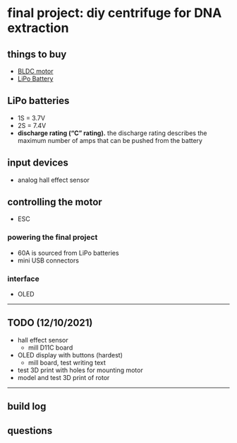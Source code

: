 # final project: diy centrifuge for DNA extraction

## things to buy
- [BLDC motor](https://www.amazon.com/Jrelecs-Upgrade-Waterproof-3000KV-Brushless/dp/B07F2Z99D1/)
- [LiPo Battery](https://www.amazon.com/HRB-50C-100C-Quadcopter-Helicopter-Airplane/dp/B06XNTHQRZ)

## LiPo batteries
- 1S = 3.7V
- 2S = 7.4V 
- **discharge rating (&ldquo;C&rdquo; rating).** the discharge rating describes the maximum number of amps that can be pushed from the battery

## input devices
- analog hall effect sensor

## controlling the motor
- ESC 

### powering the final project
- 60A is sourced from LiPo batteries
- mini USB connectors

### interface
- OLED

---

## TODO (12/10/2021)
- hall effect sensor
    - mill D11C board 
- OLED display with buttons (hardest)
    - mill board, test writing text
- test 3D print with holes for mounting motor
- model and test 3D print of rotor

---

## build log

## questions
